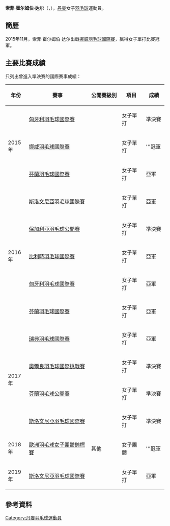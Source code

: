 {{noteTA|G1=Badminton}}
{{Infobox 羽球選手
| playername              = 索菲·霍尔姆伯·达尔<br/>{{lang|da|Sofie Holmboe Dahl}}
| image                   = 
| size                    = 
| caption                 = 
| birth_name              = 
| date_of_birth           = {{birth_date_and_age|1996|11|1}}
| place_of_birth          = 
| height                  = 
| weight                  = 
| event                   = 女子單打、女子雙打
| country                 = {{DEN}}
| years_active            = 
| handedness              = 
| coach                   = 
| highest_ranking         = 第117位（女單）
| date_of_highest_ranking = 2015年11月26日<ref name="ranking">[http://bwfcontent.tournamentsoftware.com/ranking/player.aspx?id=10213&player=396264 BWF World Ranking - Ranking of Sofie Holmboe DAHL (82707)]{{en}}</ref>
| current_ranking         = 第117位（女單）<br/>第804位（女雙-[[茱莉·达瓦尔·雅各布森|雅各布森]]）
| date_of_current_ranking = 2015年11月26日<ref>[http://bwfcontent.tournamentsoftware.com/ranking/category.aspx?id=10213&category=473 BWF World Ranking - BWF世界排名榜 (11/26/2015) - Women's singles]{{en}}</ref><ref>[http://bwfcontent.tournamentsoftware.com/ranking/category.aspx?id=10213&category=475 BWF World Ranking - BWF世界排名榜 (11/26/2015) - Women's doubles]{{en}}</ref>
| played                  = 77勝–41負（女單）<br/>4勝–8負（女雙）
| titles                  = 
| bwf_profile             = 8085FBE6-31AF-40E1-BBE7-A44913350707
| bwf_id                  = 82707
| updated                 = 2015年11月27日
}}
{{MedalTableTop}}
{{MedalSport | 女子[[羽毛球|羽毛球]]}}
{{MedalCountry | {{DEN}}}}
{{MedalCompetition | [[歐洲羽毛球男女子團體錦標賽|歐洲羽毛球男女子團體錦標賽]]}}
{{MedalGold  | [[2018年歐洲羽毛球女子團體錦標賽|2018年 喀山]] | 女子團體 }}
{{MedalBottom}}
'''索菲·霍尔姆伯·达尔'''（{{lang-da|'''Sofie Holmboe Dahl'''}}，{{bd|1996年|11月1日||}}），[[丹麥|丹麥]]女子[[羽毛球|羽毛球]]運動員。

==簡歷==
2015年11月，索菲·霍尔姆伯·达尔出戰[[2015年挪威羽毛球國際賽|挪威羽毛球國際賽]]，赢得女子單打比賽冠軍。

==主要比賽成績==
只列出曾進入準決賽的國際賽事成績：
{| class=wikitable style="text-align:center; font-size:small;" 
!width="50"|年份
!width="180"|賽事
!width="80"|公開賽級別
!width="60"|項目
!width="50"|成績
|-
!rowspan="3"|2015年
|[[2015年匈牙利羽毛球國際賽|匈牙利羽毛球國際賽]]
|{{BWFIS}}
|女子單打
|bgcolor="#b8860b"|準決賽
|-
|[[2015年挪威羽毛球國際賽|挪威羽毛球國際賽]]
|{{BWFIS}}
|女子單打
|bgcolor="gold"|'''冠軍
|-
|[[2015年芬蘭羽毛球國際賽|芬蘭羽毛球國際賽]]
|{{BWFIS}}
|女子單打
|bgcolor="silver"|亞軍
|-
!rowspan="5"|2016年
|[[2016年斯洛文尼亞羽毛球國際賽|斯洛文尼亞羽毛球國際賽]]
|{{BWFIS}}
|女子單打
|bgcolor="silver"|亞軍
|-
|[[2016年保加利亞羽毛球公開賽|保加利亞羽毛球公開賽]]
|{{BWFIS}}
|女子單打
|bgcolor="#b8860b"|準決賽
|-
|[[2016年比利時羽毛球國際賽|比利時羽毛球國際賽]]
|{{BWFIC}}
|女子單打
|bgcolor="silver"|亞軍
|-
|[[2016年匈牙利羽毛球國際賽|匈牙利羽毛球國際賽]]
|{{BWFIS}}
|女子單打
|bgcolor="silver"|亞軍
|-
|[[2016年芬蘭羽毛球國際賽|芬蘭羽毛球國際賽]]
|{{BWFIS}}
|女子單打
|bgcolor="silver"|亞軍
|-
!rowspan="4"|2017年
|[[2017年瑞典羽毛球國際賽|瑞典羽毛球國際賽]]
|{{BWFIS}}
|女子單打
|bgcolor="silver"|亞軍
|-
|[[2017年奧爾良羽毛球國際挑戰賽|奧爾良羽毛球國際挑戰賽]]
|{{BWFIC}}
|女子單打
|bgcolor="#b8860b"|準決賽
|-
|[[2017年芬蘭羽毛球公開賽|芬蘭羽毛球公開賽]]
|{{BWFIC}}
|女子單打
|bgcolor="#b8860b"|準決賽
|-
|[[2017年斯洛文尼亞羽毛球國際賽|斯洛文尼亞羽毛球國際賽]]
|{{BWFIS}}
|女子單打
|bgcolor="#b8860b"|準決賽
|-
!rowspan="1"|2018年
|[[2018年歐洲羽毛球女子團體錦標賽|歐洲羽毛球女子團體錦標賽]]
|其他
|女子團體
|bgcolor="gold"|'''冠軍
|-
!rowspan="1"|2019年
|[[2019年斯洛文尼亞羽毛球國際賽|斯洛文尼亞羽毛球國際賽]]
|{{BWFIS}}
|女子單打
|bgcolor="silver"|亞軍
|}
{{BWF賽事級別索引}}

==參考資料==
{{Reflist}}

{{DEFAULTSORT:Dahl, Sofie Holmboe}}
[[Category:丹麥羽毛球運動員|Category:丹麥羽毛球運動員]]